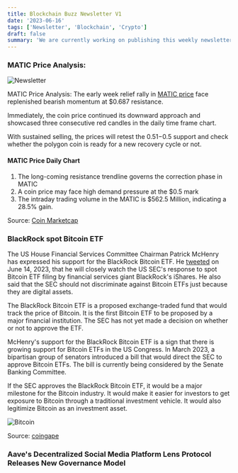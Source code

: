 ```yaml
---
title: Blockchain Buzz Newsletter V1
date: '2023-06-16'
tags: ['Newsletter', 'Blockchain', 'Crypto']
draft: false
summary: 'We are currently working on publishing this weekly newsletter that highlights the buzz in the blockchain and crypto space'
---
```


### MATIC Price Analysis:

![Newsletter](/static/images/canada/matic-price.png)

MATIC Price Analysis: The early week relief rally in [MATIC price](https://coingape.com/price/polygon/) face replenished bearish momentum at $0.687 resistance.

Immediately, the coin price continued its downward approach and showcased three consecutive red candles in the daily time frame chart.

With sustained selling, the prices will retest the $0.51-$0.5 support and check whether the polygon coin is ready for a new recovery cycle or not.

#### MATIC Price Daily Chart

<ol>
  <li>The long-coming resistance trendline governs the correction phase in MATIC</li>
  <li>A coin price may face high demand pressure at the $0.5 mark </li>

  <li>The intraday trading volume in the MATIC is $562.5 Million, indicating a 28.5% gain. </li>
</ol>

Source: [Coin Marketcap](https://coinmarketcap.com/headlines/news/matic-price-analysis-matic-price-faces-risk-of-losing-0-5-support-sell-or-hold/)

### BlackRock spot Bitcoin ETF

The US House Financial Services Committee Chairman Patrick McHenry has expressed his support for the BlackRock Bitcoin ETF. He [tweeted](https://twitter.com/PatrickMcHenry/status/1669489512840306688) on June 14, 2023, that he will closely watch the US SEC's response to spot Bitcoin ETF filing by financial services giant BlackRock's iShares. He also said that the SEC should not discriminate against Bitcoin ETFs just because they are digital assets.

The BlackRock Bitcoin ETF is a proposed exchange-traded fund that would track the price of Bitcoin. It is the first Bitcoin ETF to be proposed by a major financial institution. The SEC has not yet made a decision on whether or not to approve the ETF.

McHenry's support for the BlackRock Bitcoin ETF is a sign that there is growing support for Bitcoin ETFs in the US Congress. In March 2023, a bipartisan group of senators introduced a bill that would direct the SEC to approve Bitcoin ETFs. The bill is currently being considered by the Senate Banking Committee.

If the SEC approves the BlackRock Bitcoin ETF, it would be a major milestone for the Bitcoin industry. It would make it easier for investors to get exposure to Bitcoin through a traditional investment vehicle. It would also legitimize Bitcoin as an investment asset.

![Bitcoin](/static/images/canada/blackrock.png)

Source: [coingape](https://coingape.com/us-house-chair-supports-blackrock-bitcoin-etf-schedules-sec-oversight-hearings/)

### Aave's Decentralized Social Media Platform Lens Protocol Releases New Governance Model
